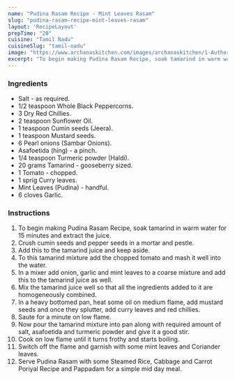 ---
name: "Pudina Rasam Recipe - Mint Leaves Rasam"
slug: "pudina-rasam-recipe-mint-leaves-rasam"
layout: 'RecipeLayout'
prepTime: "20"
cuisine: "Tamil Nadu"
cuisineSlug: "tamil-nadu"
image: "https://www.archanaskitchen.com/images/archanaskitchen/1-Author/swathynandhini/PUDINA_RASAM__MINT_LEAVES_RASAM_1600.jpg"
excerpt: "To begin making Pudina Rasam Recipe, soak tamarind in warm water for 15 minutes and extract the juice"
---

### Ingredients

- Salt - as required.
- 1/2 teaspoon Whole Black Peppercorns.
- 3 Dry Red Chillies.
- 2 teaspoon Sunflower Oil.
- 1 teaspoon Cumin seeds (Jeera).
- 1 teaspoon Mustard seeds.
- 6 Pearl onions (Sambar Onions).
- Asafoetida (hing) - a pinch.
- 1/4 teaspoon Turmeric powder (Haldi).
- 20 grams Tamarind - gooseberry sized.
- 1 Tomato - chopped.
- 1 sprig Curry leaves.
- Mint Leaves (Pudina) - handful.
- 6 cloves Garlic.

### Instructions

1. To begin making Pudina Rasam Recipe, soak tamarind in warm water for 15 minutes and extract the juice.
1. Crush cumin seeds and pepper seeds in a mortar and pestle.
1. Add this to the tamarind juice and keep aside.
1.  To this tamarind mixture add the chopped tomato and mash it well into the water.
1. In a mixer add onion, garlic and mint leaves to a coarse mixture and add this to the tamarind juice as well.
1.  Mix the tamarind juice well so that all the ingredients added to it are homogeneously combined.
1. In a heavy bottomed pan, heat some oil on medium flame, add mustard seeds and once they splutter, add curry leaves and red chillies.
1. Saute for a minute on low flame.
1. Now pour the tamarind mixture into pan along with required amount of salt, asafoetida and turmeric powder and give it a good stir.
1. Cook on low flame until it turns frothy and starts boiling.
1. Switch off the flame and garnish with some mint leaves and Coriander leaves.
1. Serve Pudina Rasam with some Steamed Rice, Cabbage and Carrot Poriyal Recipe and Pappadam for a simple mid day meal.
